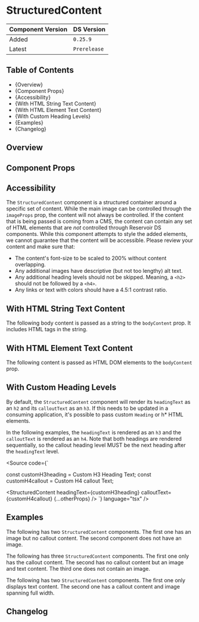 

<Meta of={StructuredContentStories} />

# StructuredContent

| Component Version | DS Version   |
| ----------------- | ------------ |
| Added             | `0.25.9`     |
| Latest            | `Prerelease` |

## Table of Contents

- {<Link href="#overview" target="_self">Overview</Link>}
- {<Link href="#component-props" target="_self">Component Props</Link>}
- {<Link href="#accessibility" target="_self">Accessibility</Link>}
- {<Link href="#with-html-string-text-content" target="_self">With HTML String Text Content</Link>}
- {<Link href="#with-html-element-text-content" target="_self">With HTML Element Text Content</Link>}
- {<Link href="#with-custom-heading-levels" target="_self">With Custom Heading Levels</Link>}
- {<Link href="#examples" target="_self">Examples</Link>}
- {<Link href="#changelog" target="_self">Changelog</Link>}

## Overview

<Description of={StructuredContentStories} />

## Component Props

<Canvas of={StructuredContentStories.Controls} />

<ArgTypes of={StructuredContentStories.Controls} />

## Accessibility

The `StructuredContent` component is a structured container around a specific
set of content. While the main image can be controlled through the `imageProps`
prop, the content will not always be controlled. If the content that is being
passed is coming from a CMS, the content can contain any set of HTML elements that
are _not_ controlled through Reservoir DS components. While this component
attempts to style the added elements, we cannot guarantee that the content will
be accessible. Please review your content and make sure that:

- The content's font-size to be scaled to 200% without content overlapping.
- Any additional images have descriptive (but not too lengthy) alt text.
- Any additional heading levels should not be skipped. Meaning, a `<h2>` should
  not be followed by a `<h4>`.
- Any links or text with colors should have a 4.5:1 contrast ratio.

## With HTML String Text Content

The following body content is passed as a string to the `bodyContent` prop. It
includes HTML tags in the string.

<Canvas of={StructuredContentStories.WithHTMLStringTextContent} />

## With HTML Element Text Content

The following content is passed as HTML DOM elements to the `bodyContent` prop.

<Canvas of={StructuredContentStories.WithHTMLElementTextContent} />

## With Custom Heading Levels

By default, the `StructuredContent` component will render its `headingText` as
an `h2` and its `calloutText` as an `h3`. If this needs to be updated in a
consuming application, it's possible to pass custom `Heading` or h\* HTML
elements.

In the following examples, the `headingText` is rendered as an `h3` and the
`calloutText` is rendered as an `h4`. Note that both headings are rendered
sequentially, so the callout heading level MUST be the next heading after the
`headingText` level.

<Source
  code={`

const customH3heading = <Heading level="h3">Custom H3 Heading Text</Heading>;
const customH4callout = <Heading level="h4">Custom H4 callout Text</Heading>;

<StructuredContent
  headingText={customH3heading}
  calloutText={customH4callout}
  {...otherProps}
/>
`} language="tsx" />

<Canvas of={StructuredContentStories.WithCustomHeadingsLevels} />

## Examples

The following has two `StructuredContent` components. The first one has an image
but no callout content. The second component does not have an image.

<Canvas of={StructuredContentStories.ExampleWithTwoComponents} />

The following has three `StructuredContent` components. The first one only has
the callout content. The second has no callout content but an image and text content.
The third one does not contain an image.

<Canvas of={StructuredContentStories.ExampleWithThreeComponents} />

The following has two `StructuredContent` components. The first one only displays
text content. The second one has a callout content and image spanning full width.

<Canvas of={StructuredContentStories.ExampleWithMixedContent} />

## Changelog

<ComponentChangelogTable changelogData={changelogData} />
